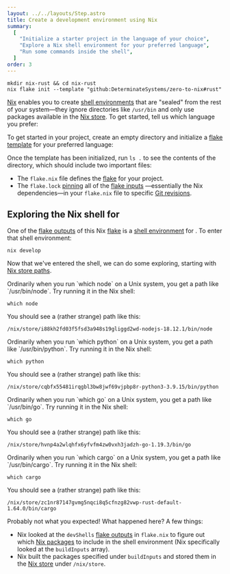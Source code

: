 ```yaml
---
layout: ../../layouts/Step.astro
title: Create a development environment using Nix
summary:
  [
    "Initialize a starter project in the language of your choice",
    "Explore a Nix shell environment for your preferred language",
    "Run some commands inside the shell",
  ]
order: 3
---
```


```shell
mkdir nix-rust && cd nix-rust
nix flake init --template "github:DeterminateSystems/zero-to-nix#rust"
```

[Nix] enables you to create [shell environments][shell] that are "sealed" from the
rest of your system&mdash;they ignore directories like `/usr/bin` and
only use packages available in the [Nix store][store]. To get started, tell us which language you
prefer:

<Languages />

To get started in your <Language /> project,
create an empty directory and initialize a [flake template][flake-templates] for your preferred language:

<Shell />

Once the template has been initialized, run `ls .` to see the contents of the directory, which should include two important files:

- The `flake.nix` file defines the [flake][flakes] for your project.
- The `flake.lock` [pinning] all of the [flake inputs][flake-inputs] &mdash;essentially the Nix dependencies&mdash;in your `flake.nix` file to specific [Git revisions][rev].

## Exploring the Nix shell for <Language />

One of the [flake outputs][flake-outputs] of this Nix [flake][flakes] is a [shell environment][shell] for <Language />.
To enter that shell environment:

```shell
nix develop
```

Now that we've entered the shell, we can do some exploring, starting with [Nix store paths][store].

<SpecificLanguage lang="JavaScript">
Ordinarily when you run `which node` on a Unix system, you get a path like `/usr/bin/node`. Try running it in the Nix shell:

```shell
which node
```

You should see a (rather strange) path like this:

```shell
/nix/store/i88kh2fd03f5fsd3a948s19gliggd2wd-nodejs-18.12.1/bin/node
```

</SpecificLanguage>
<SpecificLanguage lang="Python">
Ordinarily when you run `which python` on a Unix system, you get a path like `/usr/bin/python`. Try running it in the Nix shell:

```shell
which python
```

You should see a (rather strange) path like this:

```shell
/nix/store/cqbfx55481irqgbl3bw8jwf69vjpbp8r-python3-3.9.15/bin/python
```

</SpecificLanguage>
<SpecificLanguage lang="Go">
Ordinarily when you run `which go` on a Unix system, you get a path like `/usr/bin/go`. Try running it in the Nix shell:

```shell
which go
```

You should see a (rather strange) path like this:

```shell
/nix/store/hvnp4a2wlqhfx6yfvfm4zw0vxh3jadzh-go-1.19.3/bin/go
```

</SpecificLanguage>
<SpecificLanguage lang="Rust">
Ordinarily when you run `which cargo` on a Unix system, you get a path like `/usr/bin/cargo`. Try running it in the Nix shell:

```shell
which cargo
```

You should see a (rather strange) path like this:

```shell
/nix/store/zc1nr87147gvmg5nqci8q5cfnzg82vwp-rust-default-1.64.0/bin/cargo
```

</SpecificLanguage>

Probably not what you expected! What happened here? A few things:

- Nix looked at the `devShells` [flake outputs][flake-outputs] in
  `flake.nix` to figure out which [Nix packages][packages] to
  include in the shell environment (Nix specifically looked at the `buildInputs` array).
- Nix built the packages specified under `buildInputs` and stored them in the
  [Nix store][store] under `/nix/store`.

[flake-inputs]: /concepts/flake-inputs
[flake-outputs]: /concepts/flake-outputs
[flake-templates]: /concepts/flake-templates
[flakes]: /concepts/flakes
[nix]: https://nixos.org
[packages]: /concepts/packages
[pinning]: /concepts/pinning
[rev]: https://git-scm.com/docs/revisions
[shell]: /concepts/nix-shell
[store]: /concepts/nix-store
